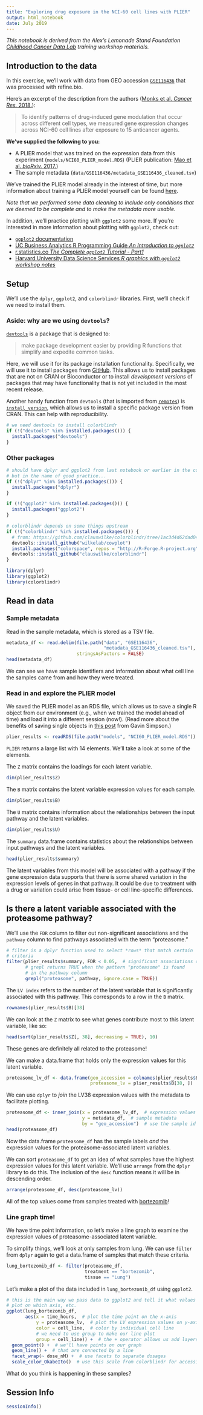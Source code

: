 ```yaml
---
title: "Exploring drug exposure in the NCI-60 cell lines with PLIER"
output: html_notebook
date: July 2019
---
```


_This notebook is derived from the Alex's Lemonade Stand Foundation 
[Childhood Cancer Data Lab](https://www.ccdatalab.org/) training workshop 
materials._

## Introduction to the data

In this exercise, we'll work with data from GEO accession [`GSE116436`](https://www.refine.bio/experiments/GSE116436/drug-induced-change-in-gene-expression-across-nci-60-cell-lines-after-exposure-to-15-anticancer-agents-for-2-6-and-24h)
that was processed with refine.bio. 

Here's an excerpt of the description from the authors ([Monks et al. _Cancer Res._ 2018.](https://doi.org/10.1158/0008-5472.CAN-18-0989)):

> To identify patterns of drug-induced gene modulation that occur across different cell types, we measured gene expression changes across NCI-60 cell lines after exposure to 15 anticancer agents.

**We've supplied the following to you:**

* A PLIER model that was trained on the expression data from this experiment (`models/NCI60_PLIER_model.RDS`) (PLIER publication: [Mao et al. _bioRxiv._ 2017.](https://doi.org/10.1101/116061))
* The sample metadata (`data/GSE116436/metadata_GSE116436_cleaned.tsv`)

We've trained the PLIER model already in the interest of time, but more
information about training a PLIER model yourself can be found [here](https://github.com/jaclyn-taroni/2019-applied-bioinformatics/blob/master/README.md#running-plier-yourself).

_Note that we performed some data cleaning to include only conditions that we
deemed to be complete and to make the metadata more usable._

In addition, we'll practice plotting with `ggplot2` some more.
If you're interested in more information about plotting with `ggplot2`, check 
out:

* [`ggplot2` documentation](https://ggplot2.tidyverse.org/)
* [UC Business Analytics R Programming Guide _An Introduction to `ggplot2`_](https://uc-r.github.io/ggplot_intro)
* [r.statistics.co _The Complete `ggplot2` Tutorial - Part1_](http://r-statistics.co/Complete-Ggplot2-Tutorial-Part1-With-R-Code.html)
* [Harvard University Data Science Services _R graphics with `ggplot2` workshop notes_](https://tutorials.iq.harvard.edu/R/Rgraphics/Rgraphics.html)

## Setup

We'll use the `dplyr`, `ggplot2`, and `colorblindr` libraries.
First, we'll check if we need to install them.

### Aside: why are we using `devtools`?

[`devtools`](https://devtools.r-lib.org/) is a package that is designed to:

> make package development easier by providing R functions that simplify and expedite common tasks.

Here, we will use it for its package installation functionality. 
Specifically, we will use it to install packages from [GitHub](https://github.com/).
This allows us to install packages that are not on CRAN or Bioconductor or to 
install _development versions_ of packages that may have functionality that is
not yet included in the most recent release.

Another handy function from `devtools` (that is imported from 
[`remotes`](https://github.com/r-lib/remotes#readme)) is [`install_version`](https://rdrr.io/cran/remotes/man/install_version.html), 
which allows us to install a specific package version from CRAN.
This can help with reproducibility.

```r
# we need devtools to install colorblindr
if (!("devtools" %in% installed.packages())) {
  install.packages("devtools")
}
```

### Other packages

```r
# should have dplyr and ggplot2 from last notebook or earlier in the course, 
# but in the name of good practice...
if (!("dplyr" %in% installed.packages())) {
  install.packages("dplyr")
}

if (!("ggplot2" %in% installed.packages())) {
  install.packages("ggplot2")
}

# colorblindr depends on some things upstream
if (!("colorblindr" %in% installed.packages())) {
  # from: https://github.com/clauswilke/colorblindr/tree/1ac3d4d62dad047b68bb66c06cee927a4517d678#installation
  devtools::install_github("wilkelab/cowplot")
  install.packages("colorspace", repos = "http://R-Forge.R-project.org")
  devtools::install_github("clauswilke/colorblindr")
}
```

```r
library(dplyr)
library(ggplot2)
library(colorblindr)
```

## Read in data

### Sample metadata

Read in the sample metadata, which is stored as a TSV file.

```r
metadata_df <- read.delim(file.path("data", "GSE116436", 
                                    "metadata_GSE116436_cleaned.tsv"),
                          stringsAsFactors = FALSE)
head(metadata_df)
```

We can see we have sample identifiers and information about what cell line the
samples came from and how they were treated.

### Read in and explore the PLIER model

We saved the PLIER model as an RDS file, which allows us to save a single R
object from our environment (e.g., when we trained the model ahead of time) and
load it into a different session (now!).
(Read more about the benefits of saving single objects in [this post](https://www.fromthebottomoftheheap.net/2012/04/01/saving-and-loading-r-objects/) 
from Gavin Simpson.)

```r
plier_results <- readRDS(file.path("models", "NCI60_PLIER_model.RDS"))
```

`PLIER` returns a large list with 14 elements.
We'll take a look at some of the elements.

The `Z` matrix contains the loadings for each latent variable.

```r
dim(plier_results$Z)
```

The `B` matrix contains the latent variable expression values for each sample.

```r
dim(plier_results$B)
```

The `U` matrix contains information about the relationships between the input
pathway and the latent variables.

```r
dim(plier_results$U)
```

The `summary` data.frame contains statistics about the relationships between
input pathways and the latent variables.

```r
head(plier_results$summary)
```

The latent variables from this model will be associated with a pathway if the
gene expression data supports that there is some shared variation in the 
expression levels of genes in that pathway.
It could be due to treatment with a drug or variation could arise from tissue- 
or cell line-specific differences.

## Is there a latent variable associated with the proteasome pathway?

We'll use the `FDR` column to filter out non-significant associations and the
`pathway` column to find pathways associated with the term "proteasome."

```r
# filter is a dplyr function used to select *rows* that match certain 
# criteria
filter(plier_results$summary, FDR < 0.05,  # significant associations only
       # grepl returns TRUE when the pattern "proteasome" is found
       # in the pathway column
       grepl("proteasome", pathway, ignore.case = TRUE))
```

The `LV index` refers to the number of the latent variable that is significantly
associated with this pathway.
This corresponds to a row in the `B` matrix.

```r
rownames(plier_results$B)[38]
```

We can look at the `Z` matrix to see what genes contribute most to this latent
variable, like so:

```r
head(sort(plier_results$Z[, 38], decreasing = TRUE), 10)
```

These genes are definitely all related to the proteasome!

We can make a data.frame that holds only the expression values for this
latent variable.

```r
proteasome_lv_df <- data.frame(geo_accession = colnames(plier_results$B),
                               proteasome_lv = plier_results$B[38, ])
```

We can use `dplyr` to _join_ the LV38 expression values with the metadata to
facilitate plotting.

```r
proteasome_df <- inner_join(x = proteasome_lv_df,  # expression values
                            y = metadata_df,  # sample metadata
                            by = "geo_accession")  # use the sample id to join
head(proteasome_df)
```

Now the data.frame `proteasome_df` has the sample labels _and_ the expression
values for the proteasome-associated latent variables.

We can sort `proteasome_df` to get an idea of what samples have the highest
expression values for this latent variable.
We'll use `arrange` from the `dplyr` library to do this.
The inclusion of the `desc` function means it will be in descending order.

```r
arrange(proteasome_df, desc(proteasome_lv))
```

All of the top values come from samples treated with [bortezomib](https://www.drugbank.ca/drugs/DB00188)!

### Line graph time!

We have time point information, so let's make a line graph to examine the
expression values of proteasome-associated latent variable.

To simplify things, we'll look at only samples from lung.
We can use `filter` from `dplyr` again to get a data.frame of samples that
match these criteria.

```r
lung_bortezomib_df <- filter(proteasome_df,
                             treatment == "bortezomib",
                             tissue == "Lung")
```

Let's make a plot of the data included in `lung_bortezomib_df` using `ggplot2`.

```r
# this is the main way we pass data to ggplot2 and tell it what values to
# plot on which axis, etc.
ggplot(lung_bortezomib_df, 
       aes(x = time_hours,  # plot the time point on the x-axis
           y = proteasome_lv,  # plot the LV expression values on y-axis
           color = cell_line,  # color by individual cell line
           # we need to use group to make our line plot
           group = cell_line)) +  # the + operator allows us add layers
  geom_point() +  # we'll have points on our graph
  geom_line() +  # that are connected by a line
  facet_wrap(~ dose_nM) +  # use facets to separate dosages
  scale_color_OkabeIto()  # use this scale from colorblindr for accessibility
```

What do you think is happening in these samples?

## Session Info

```r
sessionInfo()
```
